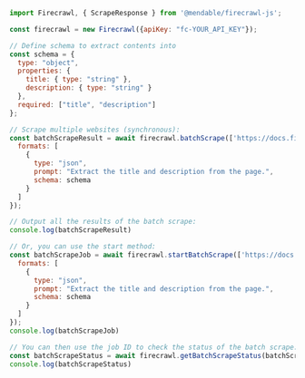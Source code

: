 ```js Node
import Firecrawl, { ScrapeResponse } from '@mendable/firecrawl-js';

const firecrawl = new Firecrawl({apiKey: "fc-YOUR_API_KEY"});

// Define schema to extract contents into
const schema = {
  type: "object",
  properties: {
    title: { type: "string" },
    description: { type: "string" }
  },
  required: ["title", "description"]
};

// Scrape multiple websites (synchronous):
const batchScrapeResult = await firecrawl.batchScrape(['https://docs.firecrawl.dev', 'https://docs.firecrawl.dev/sdks/overview'], { 
  formats: [
    {
      type: "json",
      prompt: "Extract the title and description from the page.",
      schema: schema
    }
  ]
});

// Output all the results of the batch scrape:
console.log(batchScrapeResult)

// Or, you can use the start method:
const batchScrapeJob = await firecrawl.startBatchScrape(['https://docs.firecrawl.dev', 'https://docs.firecrawl.dev/sdks/overview'], { 
  formats: [
    {
      type: "json",
      prompt: "Extract the title and description from the page.",
      schema: schema
    }
  ]
});
console.log(batchScrapeJob)

// You can then use the job ID to check the status of the batch scrape:
const batchScrapeStatus = await firecrawl.getBatchScrapeStatus(batchScrapeJob.id);
console.log(batchScrapeStatus)

